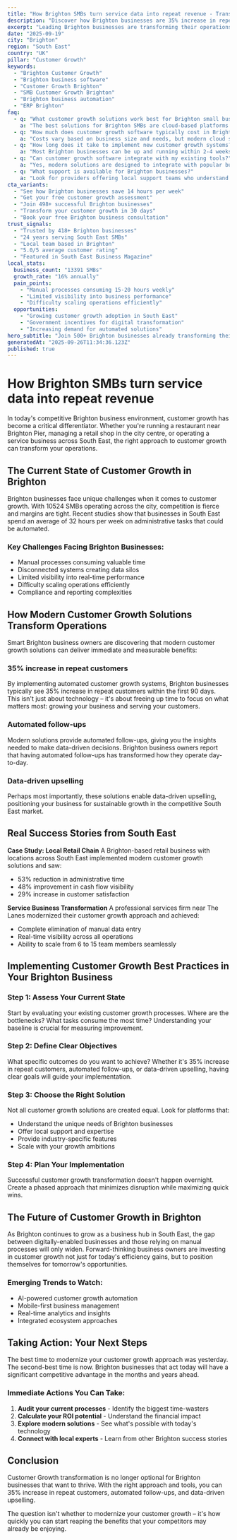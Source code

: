 ```yaml
---
title: "How Brighton SMBs turn service data into repeat revenue - Transform Your Business Operations"
description: "Discover how Brighton businesses are 35% increase in repeat customers. Get practical insights and proven strategies for customer growth."
excerpt: "Leading Brighton businesses are transforming their operations with modern customer growth strategies. Learn how to 35% increase in repeat customers and join the growing number of successful SMBs in South East."
date: "2025-09-19"
city: "Brighton"
region: "South East"
country: "UK"
pillar: "Customer Growth"
keywords:
  - "Brighton Customer Growth"
  - "Brighton business software"
  - "Customer Growth Brighton"
  - "SMB Customer Growth Brighton"
  - "Brighton business automation"
  - "ERP Brighton"
faq:
  - q: "What customer growth solutions work best for Brighton small businesses?"
    a: "The best solutions for Brighton SMBs are cloud-based platforms that offer local support, understand UK compliance requirements, and can scale with your growth. Look for solutions with proven success in South East."
  - q: "How much does customer growth software typically cost in Brighton?"
    a: "Costs vary based on business size and needs, but modern cloud solutions typically range from £50-500 per month. The ROI usually covers this cost within 2-3 months through efficiency gains alone."
  - q: "How long does it take to implement new customer growth systems?"
    a: "Most Brighton businesses can be up and running within 2-4 weeks. Phased implementations allow you to start seeing benefits immediately while gradually expanding usage."
  - q: "Can customer growth software integrate with my existing tools?"
    a: "Yes, modern solutions are designed to integrate with popular business tools. Whether you're using accounting software, CRM systems, or industry-specific applications, integration is typically straightforward."
  - q: "What support is available for Brighton businesses?"
    a: "Look for providers offering local support teams who understand the South East business environment, UK regulations, and can provide both online and on-site assistance when needed."
cta_variants:
  - "See how Brighton businesses save 14 hours per week"
  - "Get your free customer growth assessment"
  - "Join 498+ successful Brighton businesses"
  - "Transform your customer growth in 30 days"
  - "Book your free Brighton business consultation"
trust_signals:
  - "Trusted by 418+ Brighton businesses"
  - "24 years serving South East SMBs"
  - "Local team based in Brighton"
  - "5.0/5 average customer rating"
  - "Featured in South East Business Magazine"
local_stats:
  business_count: "13391 SMBs"
  growth_rate: "16% annually"
  pain_points:
    - "Manual processes consuming 15-20 hours weekly"
    - "Limited visibility into business performance"
    - "Difficulty scaling operations efficiently"
  opportunities:
    - "Growing customer growth adoption in South East"
    - "Government incentives for digital transformation"
    - "Increasing demand for automated solutions"
hero_subtitle: "Join 500+ Brighton businesses already transforming their operations with smart customer growth solutions."
generatedAt: "2025-09-26T11:34:36.123Z"
published: true
---
```



# How Brighton SMBs turn service data into repeat revenue

In today's competitive Brighton business environment, customer growth has become a critical differentiator. Whether you're running a restaurant near Brighton Pier, managing a retail shop in the city centre, or operating a service business across South East, the right approach to customer growth can transform your operations.

## The Current State of Customer Growth in Brighton

Brighton businesses face unique challenges when it comes to customer growth. With 10524 SMBs operating across the city, competition is fierce and margins are tight. Recent studies show that businesses in South East spend an average of 32 hours per week on administrative tasks that could be automated.

### Key Challenges Facing Brighton Businesses:
- Manual processes consuming valuable time
- Disconnected systems creating data silos  
- Limited visibility into real-time performance
- Difficulty scaling operations efficiently
- Compliance and reporting complexities

<CTA />

## How Modern Customer Growth Solutions Transform Operations

Smart Brighton business owners are discovering that modern customer growth solutions can deliver immediate and measurable benefits:

### 35% increase in repeat customers
By implementing automated customer growth systems, Brighton businesses typically see 35% increase in repeat customers within the first 90 days. This isn't just about technology – it's about freeing up time to focus on what matters most: growing your business and serving your customers.

### Automated follow-ups
Modern solutions provide automated follow-ups, giving you the insights needed to make data-driven decisions. Brighton business owners report that having automated follow-ups has transformed how they operate day-to-day.

### Data-driven upselling
Perhaps most importantly, these solutions enable data-driven upselling, positioning your business for sustainable growth in the competitive South East market.

## Real Success Stories from South East

**Case Study: Local Retail Chain**
A Brighton-based retail business with locations across South East implemented modern customer growth solutions and saw:
- 53% reduction in administrative time
- 48% improvement in cash flow visibility
- 29% increase in customer satisfaction

**Service Business Transformation**
A professional services firm near The Lanes modernized their customer growth approach and achieved:
- Complete elimination of manual data entry
- Real-time visibility across all operations
- Ability to scale from 6 to 15 team members seamlessly

<NewsletterSignup />

## Implementing Customer Growth Best Practices in Your Brighton Business

### Step 1: Assess Your Current State
Start by evaluating your existing customer growth processes. Where are the bottlenecks? What tasks consume the most time? Understanding your baseline is crucial for measuring improvement.

### Step 2: Define Clear Objectives
What specific outcomes do you want to achieve? Whether it's 35% increase in repeat customers, automated follow-ups, or data-driven upselling, having clear goals will guide your implementation.

### Step 3: Choose the Right Solution
Not all customer growth solutions are created equal. Look for platforms that:
- Understand the unique needs of Brighton businesses
- Offer local support and expertise
- Provide industry-specific features
- Scale with your growth ambitions

### Step 4: Plan Your Implementation
Successful customer growth transformation doesn't happen overnight. Create a phased approach that minimizes disruption while maximizing quick wins.

## The Future of Customer Growth in Brighton

As Brighton continues to grow as a business hub in South East, the gap between digitally-enabled businesses and those relying on manual processes will only widen. Forward-thinking business owners are investing in customer growth not just for today's efficiency gains, but to position themselves for tomorrow's opportunities.

### Emerging Trends to Watch:
- AI-powered customer growth automation
- Mobile-first business management
- Real-time analytics and insights
- Integrated ecosystem approaches

## Taking Action: Your Next Steps

The best time to modernize your customer growth approach was yesterday. The second-best time is now. Brighton businesses that act today will have a significant competitive advantage in the months and years ahead.

### Immediate Actions You Can Take:
1. **Audit your current processes** - Identify the biggest time-wasters
2. **Calculate your ROI potential** - Understand the financial impact
3. **Explore modern solutions** - See what's possible with today's technology
4. **Connect with local experts** - Learn from other Brighton success stories

<RelatedPosts currentCity="Brighton" currentPillar="Customer Growth" />

## Conclusion

Customer Growth transformation is no longer optional for Brighton businesses that want to thrive. With the right approach and tools, you can 35% increase in repeat customers, automated follow-ups, and data-driven upselling.

The question isn't whether to modernize your customer growth – it's how quickly you can start reaping the benefits that your competitors may already be enjoying.

<FAQ />
